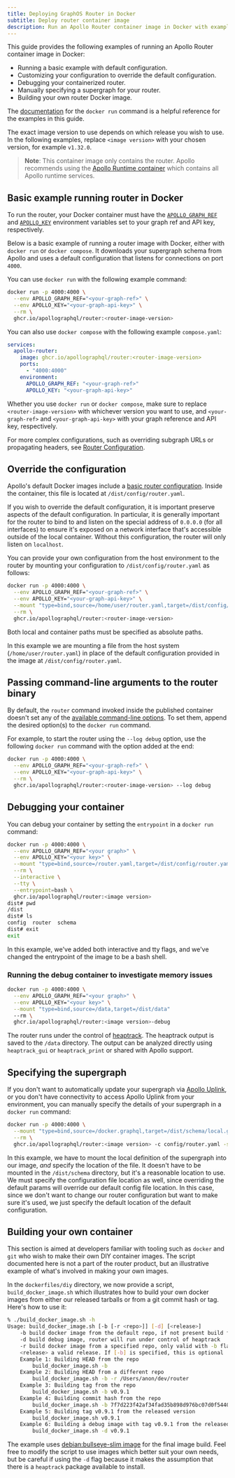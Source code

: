 ```yaml
---
title: Deploying GraphOS Router in Docker
subtitle: Deploy router container image
description: Run an Apollo Router container image in Docker with examples covering basic setup, configuration overrides, debugging, and building custom Docker images.
---
```



This guide provides the following examples of running an Apollo Router container image in Docker:

* Running a basic example with default configuration.
* Customizing your configuration to override the default configuration.
* Debugging your containerized router.
* Manually specifying a supergraph for your router.
* Building your own router Docker image.

The [documentation](https://docs.docker.com/engine/reference/run/) for the `docker run` command is a helpful reference for the examples in this guide.

The exact image version to use depends on which release you wish to use. In the following examples, replace `<image version>` with your chosen version, for example `v1.32.0`.

<ElasticNotice />

> **Note**: This container image only contains the router. Apollo recommends using the [Apollo Runtime container](docker.mdx) which contains all Apollo runtime services.

## Basic example running router in Docker

To run the router, your Docker container must have the [`APOLLO_GRAPH_REF`](/router/configuration/overview#apollo_graph_ref) and [`APOLLO_KEY`](/router/configuration/overview#apollo_key) environment variables set to your graph ref and API key, respectively.

Below is a basic example of running a router image with Docker, either with `docker run` or `docker compose`. It downloads your supergraph schema from Apollo and uses a default configuration that listens for connections on port `4000`.

You can use `docker run` with the following example command:

```bash title="Docker"
docker run -p 4000:4000 \
  --env APOLLO_GRAPH_REF="<your-graph-ref>" \
  --env APOLLO_KEY="<your-graph-api-key>" \
  --rm \
  ghcr.io/apollographql/router:<router-image-version>
```

You can also use `docker compose` with the following example `compose.yaml`:

```yaml title="compose.yaml"
services:
  apollo-router:
    image: ghcr.io/apollographql/router:<router-image-version>
    ports:
      - "4000:4000"
    environment:
      APOLLO_GRAPH_REF: "<your-graph-ref>"
      APOLLO_KEY: "<your-graph-api-key>"
```

Whether you use `docker run` or `docker compose`, make sure to replace `<router-image-version>` with whichever version you want to use, and `<your-graph-ref>` and `<your-graph-api-key>` with your graph reference and API key, respectively.

For more complex configurations, such as overriding subgraph URLs or propagating headers, see [Router Configuration](/router/configuration/overview/).

## Override the configuration

Apollo's default Docker images include a [basic router configuration](https://github.com/apollographql/router/blob/main/dockerfiles/router.yaml). Inside the container, this file is located at `/dist/config/router.yaml`.

If you wish to override the default configuration, it is important preserve aspects of the default configuration. In particular, it is generally important for the router to bind to and listen on the special address of `0.0.0.0` (for all interfaces) to ensure it's exposed on a network interface that's accessible outside of the local container. Without this configuration, the router will only listen on `localhost`.

You can provide your own configuration from the host environment to the router by mounting your configuration to `/dist/config/router.yaml` as follows:

```bash {4}
docker run -p 4000:4000 \
  --env APOLLO_GRAPH_REF="<your-graph-ref>" \
  --env APOLLO_KEY="<your-graph-api-key>" \
  --mount "type=bind,source=/home/user/router.yaml,target=/dist/config/router.yaml" \
  --rm \
  ghcr.io/apollographql/router:<router-image-version>
```

<Note>

Both local and container paths must be specified as absolute paths.

</Note>

In this example we are mounting a file from the host system (`/home/user/router.yaml`) in place of the default configuration provided in the image at `/dist/config/router.yaml`.

## Passing command-line arguments to the router binary

By default, the `router` command invoked inside the published container doesn't set any of the [available command-line options](/router/configuration/overview#command-line-options). To set them, append the desired option(s) to the `docker run` command. 

For example, to start the router using the `--log debug` option, use the following `docker run` command with the option added at the end:

```bash {5}
docker run -p 4000:4000 \
  --env APOLLO_GRAPH_REF="<your-graph-ref>" \
  --env APOLLO_KEY="<your-graph-api-key>" \
  --rm \
  ghcr.io/apollographql/router:<router-image-version> --log debug
```

## Debugging your container

You can debug your container by setting the `entrypoint` in a `docker run` command:

```bash
docker run -p 4000:4000 \
  --env APOLLO_GRAPH_REF="<your graph>" \
  --env APOLLO_KEY="<your key>" \
  --mount "type=bind,source=/router.yaml,target=/dist/config/router.yaml" \
  --rm \
  --interactive \
  --tty \
  --entrypoint=bash \
  ghcr.io/apollographql/router:<image version>
dist# pwd
/dist
dist# ls
config	router	schema
dist# exit
exit
```

In this example, we've added both interactive and tty flags, and we've changed the entrypoint of the image to be a bash shell.

### Running the debug container to investigate memory issues

```bash
docker run -p 4000:4000 \
  --env APOLLO_GRAPH_REF="<your graph>" \
  --env APOLLO_KEY="<your key>" \
  --mount "type=bind,source=/data,target=/dist/data"
  --rm \
  ghcr.io/apollographql/router:<image version>-debug
```

The router runs under the control of [heaptrack](https://github.com/KDE/heaptrack). The heaptrack output is saved to the `/data` directory. The output can be analyzed directly using `heaptrack_gui` or `heaptrack_print` or shared with Apollo support.

## Specifying the supergraph

If you don't want to automatically update your supergraph via [Apollo Uplink](/federation/managed-federation/uplink/), or you don't have connectivity to access Apollo Uplink from your environment, you can manually specify the details of your supergraph in a `docker run` command:

```bash
docker run -p 4000:4000 \
  --mount "type=bind,source=/docker.graphql,target=/dist/schema/local.graphql" \
  --rm \
  ghcr.io/apollographql/router:<image version> -c config/router.yaml -s schema/local.graphql
```

In this example, we have to mount the local definition of the supergraph into our image, _and_ specify the location of the file. It doesn't have to be mounted in the `/dist/schema` directory, but it's a reasonable location to use. We must specify the configuration file location as well, since overriding the default params will override our default config file location. In this case, since we don't want to change our router configuration but want to make sure it's used, we just specify the default location of the default configuration.

## Building your own container

<Note>

This section is aimed at developers familiar with tooling such as `docker` and `git` who wish to make their own DIY container images. The script documented here is not a part of the router product, but an illustrative example of what's involved in making your own images.

</Note>

In the `dockerfiles/diy` directory, we now provide a script, `build_docker_image.sh` which illustrates how to build your own docker images from either our released tarballs or from a git commit hash or tag. Here's how to use it:

```bash
% ./build_docker_image.sh -h
Usage: build_docker_image.sh [-b [-r <repo>]] [-d] [<release>]
	-b build docker image from the default repo, if not present build from a released version
	-d build debug image, router will run under control of heaptrack
	-r build docker image from a specified repo, only valid with -b flag
	<release> a valid release. If [-b] is specified, this is optional
	Example 1: Building HEAD from the repo
		build_docker_image.sh -b
	Example 2: Building HEAD from a different repo
		build_docker_image.sh -b -r /Users/anon/dev/router
	Example 3: Building tag from the repo
		build_docker_image.sh -b v0.9.1
	Example 4: Building commit hash from the repo
		build_docker_image.sh -b 7f7d223f42af34fad35b898d976bc07d0f5440c5
	Example 5: Building tag v0.9.1 from the released version
		build_docker_image.sh v0.9.1
	Example 6: Building a debug image with tag v0.9.1 from the released version
		build_docker_image.sh -d v0.9.1
```

The example uses [debian:bullseye-slim image](https://hub.docker.com/_/debian/) for the final image build. Feel free to modify the script to use images which better suit your own needs, but be careful if using the `-d` flag because it makes the assumption that there is a `heaptrack` package available to install.